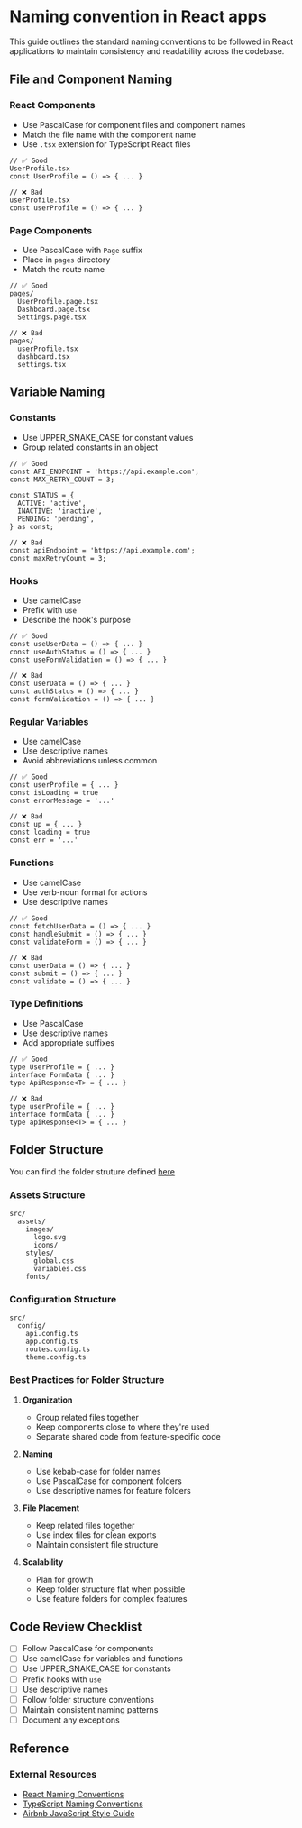 
<Meta title="Guidelines/Naming Convention" />

# Naming convention in React apps

This guide outlines the standard naming conventions to be followed in React applications to maintain consistency and readability across the codebase.

## File and Component Naming

### React Components
- Use PascalCase for component files and component names
- Match the file name with the component name
- Use `.tsx` extension for TypeScript React files

```tsx
// ✅ Good
UserProfile.tsx
const UserProfile = () => { ... }

// ❌ Bad
userProfile.tsx
const userProfile = () => { ... }
```

### Page Components
- Use PascalCase with `Page` suffix
- Place in `pages` directory
- Match the route name

```tsx
// ✅ Good
pages/
  UserProfile.page.tsx
  Dashboard.page.tsx
  Settings.page.tsx

// ❌ Bad
pages/
  userProfile.tsx
  dashboard.tsx
  settings.tsx
```

## Variable Naming

### Constants
- Use UPPER_SNAKE_CASE for constant values
- Group related constants in an object

```tsx
// ✅ Good
const API_ENDPOINT = 'https://api.example.com';
const MAX_RETRY_COUNT = 3;

const STATUS = {
  ACTIVE: 'active',
  INACTIVE: 'inactive',
  PENDING: 'pending',
} as const;

// ❌ Bad
const apiEndpoint = 'https://api.example.com';
const maxRetryCount = 3;
```

### Hooks
- Use camelCase
- Prefix with `use`
- Describe the hook's purpose

```tsx
// ✅ Good
const useUserData = () => { ... }
const useAuthStatus = () => { ... }
const useFormValidation = () => { ... }

// ❌ Bad
const userData = () => { ... }
const authStatus = () => { ... }
const formValidation = () => { ... }
```

### Regular Variables
- Use camelCase
- Use descriptive names
- Avoid abbreviations unless common

```tsx
// ✅ Good
const userProfile = { ... }
const isLoading = true
const errorMessage = '...'

// ❌ Bad
const up = { ... }
const loading = true
const err = '...'
```

### Functions
- Use camelCase
- Use verb-noun format for actions
- Use descriptive names

```tsx
// ✅ Good
const fetchUserData = () => { ... }
const handleSubmit = () => { ... }
const validateForm = () => { ... }

// ❌ Bad
const userData = () => { ... }
const submit = () => { ... }
const validate = () => { ... }
```

### Type Definitions
- Use PascalCase
- Use descriptive names
- Add appropriate suffixes

```tsx
// ✅ Good
type UserProfile = { ... }
interface FormData { ... }
type ApiResponse<T> = { ... }

// ❌ Bad
type userProfile = { ... }
interface formData { ... }
type apiResponse<T> = { ... }
```

## Folder Structure

You can find the folder struture defined [here](https://manager.pages.ovhcloud.tools/technical-documentation/manager/development-guidelines/application-folder-structure/)

### Assets Structure
```
src/
  assets/
    images/
      logo.svg
      icons/
    styles/
      global.css
      variables.css
    fonts/
```

### Configuration Structure
```
src/
  config/
    api.config.ts
    app.config.ts
    routes.config.ts
    theme.config.ts
```

### Best Practices for Folder Structure

1. **Organization**
   - Group related files together
   - Keep components close to where they're used
   - Separate shared code from feature-specific code

2. **Naming**
   - Use kebab-case for folder names
   - Use PascalCase for component folders
   - Use descriptive names for feature folders

3. **File Placement**
   - Keep related files together
   - Use index files for clean exports
   - Maintain consistent file structure

4. **Scalability**
   - Plan for growth
   - Keep folder structure flat when possible
   - Use feature folders for complex features

## Code Review Checklist

- [ ] Follow PascalCase for components
- [ ] Use camelCase for variables and functions
- [ ] Use UPPER_SNAKE_CASE for constants
- [ ] Prefix hooks with `use`
- [ ] Use descriptive names
- [ ] Follow folder structure conventions
- [ ] Maintain consistent naming patterns
- [ ] Document any exceptions

## Reference

### External Resources
- [React Naming Conventions](https://reactjs.org/docs/faq-structure.html)
- [TypeScript Naming Conventions](https://www.typescriptlang.org/docs/handbook/declaration-files/by-example.html)
- [Airbnb JavaScript Style Guide](https://github.com/airbnb/javascript)